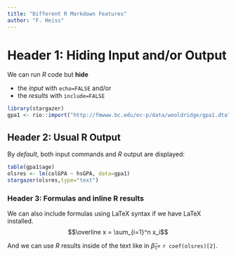```yaml
---
title: "Different R Markdown Features"
author: "F. Heiss"
---
```


# Header 1: Hiding Input and/or Output

We can run *R* code but **hide** 

* the  *input* with `echo=FALSE` and/or
* the  *results* with `include=FALSE`

```r
library(stargazer)
gpa1 <- rio::import("http://fmwww.bc.edu/ec-p/data/wooldridge/gpa1.dta")
```

## Header 2: Usual R Output

By *default*, both input commands and *R* output are displayed:
```r
table(gpa1$age)
olsres <- lm(colGPA ~ hsGPA, data=gpa1)
stargazer(olsres,type="text")
```

### Header 3: Formulas and inline R results

We can also include formulas using LaTeX syntax if 
we have LaTeX installed.
$$\overline x = \sum_{i=1}^n x_i$$

And we can use *R* results inside of the text like in 
$\hat\beta_1=$ `r coef(olsres)[2]`.
